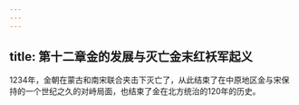 ```yaml
---
---
---
```

title: 第十二章金的发展与灭亡金末红袄军起义
---



1234年，金朝在蒙古和南宋联合夹击下灭亡了，从此结束了在中原地区金与宋保持的一个世纪之久的对峙局面，也结束了金在北方统治的120年的历史。
